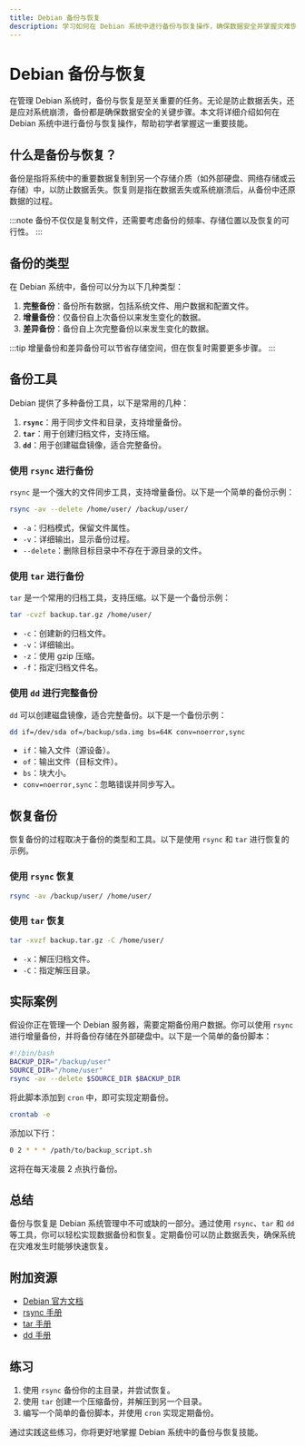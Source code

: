 ```yaml
---
title: Debian 备份与恢复
description: 学习如何在 Debian 系统中进行备份与恢复操作，确保数据安全并掌握灾难恢复的基本技能。
---
```


# Debian 备份与恢复

在管理 Debian 系统时，备份与恢复是至关重要的任务。无论是防止数据丢失，还是应对系统崩溃，备份都是确保数据安全的关键步骤。本文将详细介绍如何在 Debian 系统中进行备份与恢复操作，帮助初学者掌握这一重要技能。

## 什么是备份与恢复？

备份是指将系统中的重要数据复制到另一个存储介质（如外部硬盘、网络存储或云存储）中，以防止数据丢失。恢复则是指在数据丢失或系统崩溃后，从备份中还原数据的过程。

:::note
备份不仅仅是复制文件，还需要考虑备份的频率、存储位置以及恢复的可行性。
:::

## 备份的类型

在 Debian 系统中，备份可以分为以下几种类型：

1. **完整备份**：备份所有数据，包括系统文件、用户数据和配置文件。
2. **增量备份**：仅备份自上次备份以来发生变化的数据。
3. **差异备份**：备份自上次完整备份以来发生变化的数据。

:::tip
增量备份和差异备份可以节省存储空间，但在恢复时需要更多步骤。
:::

## 备份工具

Debian 提供了多种备份工具，以下是常用的几种：

1. **`rsync`**：用于同步文件和目录，支持增量备份。
2. **`tar`**：用于创建归档文件，支持压缩。
3. **`dd`**：用于创建磁盘镜像，适合完整备份。

### 使用 `rsync` 进行备份

`rsync` 是一个强大的文件同步工具，支持增量备份。以下是一个简单的备份示例：

```bash
rsync -av --delete /home/user/ /backup/user/
```

- `-a`：归档模式，保留文件属性。
- `-v`：详细输出，显示备份过程。
- `--delete`：删除目标目录中不存在于源目录的文件。

### 使用 `tar` 进行备份

`tar` 是一个常用的归档工具，支持压缩。以下是一个备份示例：

```bash
tar -cvzf backup.tar.gz /home/user/
```

- `-c`：创建新的归档文件。
- `-v`：详细输出。
- `-z`：使用 gzip 压缩。
- `-f`：指定归档文件名。

### 使用 `dd` 进行完整备份

`dd` 可以创建磁盘镜像，适合完整备份。以下是一个备份示例：

```bash
dd if=/dev/sda of=/backup/sda.img bs=64K conv=noerror,sync
```

- `if`：输入文件（源设备）。
- `of`：输出文件（目标文件）。
- `bs`：块大小。
- `conv=noerror,sync`：忽略错误并同步写入。

## 恢复备份

恢复备份的过程取决于备份的类型和工具。以下是使用 `rsync` 和 `tar` 进行恢复的示例。

### 使用 `rsync` 恢复

```bash
rsync -av /backup/user/ /home/user/
```

### 使用 `tar` 恢复

```bash
tar -xvzf backup.tar.gz -C /home/user/
```

- `-x`：解压归档文件。
- `-C`：指定解压目录。

## 实际案例

假设你正在管理一个 Debian 服务器，需要定期备份用户数据。你可以使用 `rsync` 进行增量备份，并将备份存储在外部硬盘中。以下是一个简单的备份脚本：

```bash
#!/bin/bash
BACKUP_DIR="/backup/user"
SOURCE_DIR="/home/user"
rsync -av --delete $SOURCE_DIR $BACKUP_DIR
```

将此脚本添加到 `cron` 中，即可实现定期备份。

```bash
crontab -e
```

添加以下行：

```bash
0 2 * * * /path/to/backup_script.sh
```

这将在每天凌晨 2 点执行备份。

## 总结

备份与恢复是 Debian 系统管理中不可或缺的一部分。通过使用 `rsync`、`tar` 和 `dd` 等工具，你可以轻松实现数据备份和恢复。定期备份可以防止数据丢失，确保系统在灾难发生时能够快速恢复。

## 附加资源

- [Debian 官方文档](https://www.debian.org/doc/)
- [rsync 手册](https://linux.die.net/man/1/rsync)
- [tar 手册](https://linux.die.net/man/1/tar)
- [dd 手册](https://linux.die.net/man/1/dd)

## 练习

1. 使用 `rsync` 备份你的主目录，并尝试恢复。
2. 使用 `tar` 创建一个压缩备份，并解压到另一个目录。
3. 编写一个简单的备份脚本，并使用 `cron` 实现定期备份。

通过实践这些练习，你将更好地掌握 Debian 系统中的备份与恢复技能。